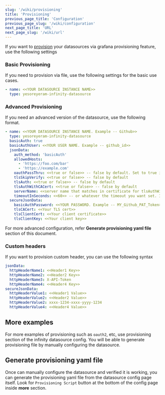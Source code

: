 ```yaml
---
slug: '/wiki/provisioning'
title: 'Provisioning'
previous_page_title: 'Configuration'
previous_page_slug: '/wiki/configuration'
next_page_title: 'URL'
next_page_slug: '/wiki/url'
---
```


If you want to [provision](https://grafana.com/docs/grafana/latest/administration/provisioning/#provisioning-grafana) your datasources via grafana provisioning feature, use the following settings

### Basic Provisioning

If you need to provision via file, use the following settings for the basic use cases.

```yaml
- name: <<YOUR DATASOURCE INSTANCE NAME>>
  type: yesoreyeram-infinity-datasource
```

### Advanced Provisioning

If you need an advanced version of the datasource, use the following format.

```yaml
- name: <<YOUR DATASOURCE INSTANCE NAME. Example -- Github>>
  type: yesoreyeram-infinity-datasource
  basicAuth: true
  basicAuthUser: <<YOUR USER NAME. Example -- github_id>>
  jsonData:
    auth_method: 'basicAuth'
    allowedHosts:
      - 'https://foo.com/bar'
      - 'https://example.com'
    oauthPassThru: <<true or false>> -- false by default. Set to true if you want to pass the auth token from grafana
    tlsSkipVerify: <<true or false>> -- false by default
    tlsAuth: <<true or false>> -- false by default
    tlsAuthWithCACert: <<true or false>> -- false by default
    serverName: <<server name that matches in certificate for tlsAuthWithCACert>>
    timeoutInSeconds: <<60>> -- or whatever the timeout you want set. If not set defaults to 60.
  secureJsonData:
    basicAuthPassword: <<YOUR PASSWORD. Example -- MY_Github_PAT_Token>>
    tlsCACert: <<Your TLS cert>>
    tlsClientCert: <<Your client certificate>>
    tlsClientKey: <<Your client key>>
```

For more advanced configuration, refer **Generate provisioning yaml file** section of this document.

### Custom headers

If you want to provision custom header, you can use the following syntax

```yaml
jsonData:
  httpHeaderName1: <<Header1 Key>>
  httpHeaderName2: <<Header2 Key>>
  httpHeaderName3: X-API-Token
  httpHeaderName4: <<Header4 Key>>
secureJsonData:
  httpHeaderValue1: <<Header1 Value>>
  httpHeaderValue2: <<Header2 Value>>
  httpHeaderValue2: xxxx-1234-xxxx-yyyy-1234
  httpHeaderValue4: <<Header4 Value>>
```

## More examples

For more examples of provisioning such as `oauth2`, etc, use provisioning section of the infinity datasource config. You will be able to generate provisioning file by manually configuring the datasource.

## Generate provisioning yaml file

Once can manually configure the datasource and verified it is working, you can generate the provisioning yaml file from the datasource config page itself. Look for `Provisioning Script` button at the bottom of the config page inside **more** section.
